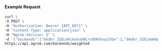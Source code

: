 #### Example Request

```bash
curl \
-X POST \
-H "Authorization: Bearer {API_KEY}" \
-H "Content-Type: application/json" \
-H "Ngrok-Version: 2" \
-d '{"backends":{"bkdhr_32ELHVckeVuUNCrvOOKGhxp33Gw":1,"bkdhr_32ELHaHUpqQPZiehAj7X99dgpY8":0},"description":"acme weighted","metadata":"{\"environment\": \"staging\"}"}' \
https://api.ngrok.com/backends/weighted
```

